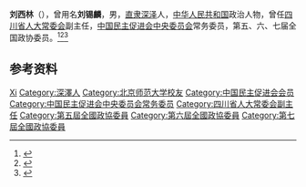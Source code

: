 '''刘西林'''（{{bd|1911年||2001年|11月14日}}），曾用名'''刘锡麟'''，男，[[直隶|直隶]][[深泽|深泽]]人，[[中华人民共和国|中华人民共和国]]政治人物，曾任[[四川省人大常委会|四川省人大常委会]]副主任，[[中国民主促进会中央委员会|中国民主促进会中央委员会]]常务委员，第五、六、七届全国政协委员。<ref>{{Cite book|title=四川百科全书|author=《四川百科全书》编纂委员会编|publisher=四川辞书出版社|year=1997|isbn=|location=成都|pages=}}</ref><ref>{{Cite book|title=历届全国政协委员人名辞典|author=|publisher=中国国际广播出版社|year=1996|isbn=9787507813746|location=北京|pages=286}}</ref><ref>{{cite book|title=中囯人名大辞典·现任党政军领导人物卷|author=廖盖隆等编|year=1990|publisher=上海辞书出版社|location=上海|page=}}</ref>

== 参考资料 ==
{{reflist}}

{{中国人物小作品}}
{{Navboxes 
| title  = 刘西林在[[中国民主促进会|中国民主促进会]]的职务
| list1  =
{{中国民主促进会第六届中央委员会}}
{{中国民主促进会第七届中央委员会}}
{{中国民主促进会第八届中央委员会}}
}}

{{Authority control}}
{{DEFAULTSORT:Liu刘}}
[[Category:刘姓|Xi]]
[[Category:深澤人|Category:深澤人]]
[[Category:北京师范大学校友|Category:北京师范大学校友]]
[[Category:中国民主促进会会员|Category:中国民主促进会会员]]
[[Category:中国民主促进会中央委员会常务委员|Category:中国民主促进会中央委员会常务委员]]
[[Category:四川省人大常委会副主任|Category:四川省人大常委会副主任]]
[[Category:第五屆全國政協委員|Category:第五屆全國政協委員]]
[[Category:第六屆全國政協委員|Category:第六屆全國政協委員]]
[[Category:第七屆全國政協委員|Category:第七屆全國政協委員]]
